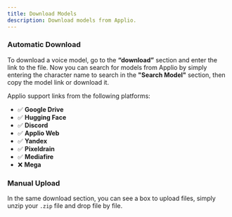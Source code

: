 ```yaml
---
title: Download Models
description: Download models from Applio.
---
```



<Steps>

### Automatic Download

To download a voice model, go to the **“download”** section and enter the link to the file. Now you can search for models from Applio by simply entering the character name to search in the **"Search Model"** section, then copy the model link or download it.

Applio support links from the following platforms:

- ✅ **Google Drive**
- ✅ **Hugging Face**
- ✅ **Discord**
- ✅ **Applio Web**
- ✅ **Yandex**
- ✅ **Pixeldrain**
- ✅ **Mediafire**
- ❌ **Mega**
 
### Manual Upload

In the same download section, you can see a box to upload files, simply unzip your `.zip` file and drop file by file.
</Steps>